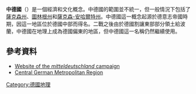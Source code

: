 '''中德國'''（{{lang-de|Mitteldeutschland}}）是一個經濟和文化概念。中德國的範圍並不統一，但一般情況下包括了[[薩克森州|薩克森州]]、[[圖林根州|圖林根州]]和[[薩克森-安哈爾特州|薩克森-安哈爾特州]]。中德國這一概念起源於德意志帝國時期，因這一地區位於德國中部而得名。二戰之後由於德國割讓東部部分領土給波蘭，中德國在地理上成為德國偏東的地區，但中德國這一名稱仍然繼續使用。
==參考資料 ==
{{Reflist}}
*[https://web.archive.org/web/20160307104858/http://www.mitteldeutschland.com/ Website of the ''mitteldeutschland'' campaign] {{de icon}}
*[https://web.archive.org/web/20120110152519/http://www.region-mitteldeutschland.com/en/ Central German Metropolitan Region] {{en icon}}
{{coord|51.33|12.17|display=title|format=dms}}
[[Category:德國地理|Category:德國地理]]